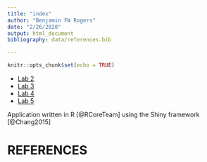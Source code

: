 ```yaml
---
title: "index"
author: "Benjamin FW Rogers"
date: "2/26/2020"
output: html_document
bibliography: data/references.bib

---
```


```r
knitr::opts_chunk$set(echo = TRUE)
```


* [Lab 2](lab-2-html-version.html)
* [Lab 3](Lab-3-rmarkdown.html)
* [Lab 4](Lab-4-rmarkdown.html)
* [Lab 5](Lab-5-rmarkdown.html)

Application written in R [@RCoreTeam] using the Shiny framework [@Chang2015]

# REFERENCES



